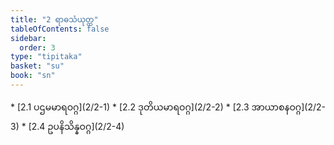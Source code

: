 ```yaml
---
title: "2 ရာဓသံယုတ္တ"
tableOfContents: false
sidebar:
  order: 3
type: "tipitaka"
basket: "su"
book: "sn"
---
```



<DynamicBreadcrumb />



<TableOfContents book="sn" section="2">
* [2.1 ပဌမမာရဝဂ္ဂ](2/2-1)
* [2.2 ဒုတိယမာရဝဂ္ဂ](2/2-2)
* [2.3 အာယာစနဝဂ္ဂ](2/2-3)
* [2.4 ဥပနိသိန္နဝဂ္ဂ](2/2-4)
</TableOfContents>